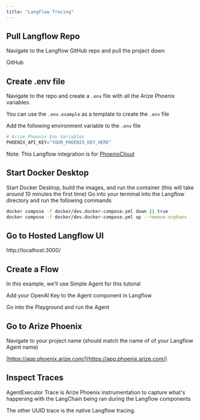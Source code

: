 ```yaml
---
title: "LangFlow Tracing"
---
```


## Pull Langflow Repo

Navigate to the Langflow GitHub repo and pull the project down

<Card horizontal icon="github" href="https://github.com/langflow-ai/langflow" >
  GitHub
</Card>

## Create .env file

Navigate to the repo and create a `.env` file with all the Arize Phoenix variables.

You can use the `.env.example` as a template to create the `.env` file

Add the following environment variable to the `.env` file

```python
# Arize Phoenix Env Variables
PHOENIX_API_KEY="YOUR_PHOENIX_KEY_HERE"
```

Note: This Langflow integration is for [Phoenix](https://app.phoenix.arize.com/login/sign-up)[Cloud](https://app.phoenix.arize.com/login/sign-up)

## Start Docker Desktop

Start Docker Desktop, build the images, and run the container (this will take around 10 minutes the first time) Go into your terminal into the Langflow directory and run the following commands

```bash
docker compose -f docker/dev.docker-compose.yml down || true 
docker compose -f docker/dev.docker-compose.yml up --remove-orphans
```

## Go to Hosted Langflow UI

<Card horizontal href="http://localhost:3000/" >
  http://localhost:3000/
</Card>

## Create a Flow

In this example, we'll use Simple Agent for this tutorial

Add your OpenAI Key to the Agent component in Langflow

Go into the Playground and run the Agent

## Go to Arize Phoenix

Navigate to your project name (should match the name of of your Langflow Agent name)

[https://app.phoenix.arize.com/](https://app.phoenix.arize.com/)

## Inspect Traces

AgentExecutor Trace is Arize Phoenix instrumentation to capture what's happening with the LangChain being ran during the Langflow components

The other UUID trace is the native Langflow tracing.


